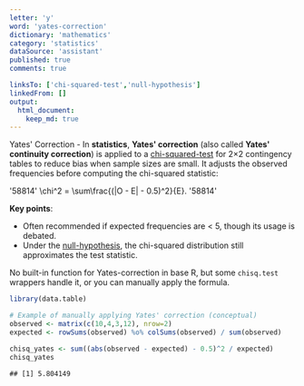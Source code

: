 ```yaml
---
letter: 'y'
word: 'yates-correction'
dictionary: 'mathematics'
category: 'statistics'
dataSource: 'assistant'
published: true
comments: true

linksTo: ['chi-squared-test','null-hypothesis']
linkedFrom: []
output:
  html_document:
    keep_md: true
---
```




<a id="yates-correction">Yates' Correction</a> - In **statistics**, **Yates' correction** (also called **Yates' continuity correction**) is applied to a [chi-squared-test](#chi-squared-test) for 2×2 contingency tables to reduce bias when sample sizes are small. It adjusts the observed frequencies before computing the chi-squared statistic:

'58814'
\chi^2 = \sum\frac{(|O - E| - 0.5)^2}{E}.
'58814'

**Key points**:
- Often recommended if expected frequencies are < 5, though its usage is debated.
- Under the [null-hypothesis](#null-hypothesis), the chi-squared distribution still approximates the test statistic.

No built-in function for Yates-correction in base R, but some `chisq.test` wrappers handle it, or you can manually apply the formula.


``` r
library(data.table)

# Example of manually applying Yates' correction (conceptual)
observed <- matrix(c(10,4,3,12), nrow=2)
expected <- rowSums(observed) %o% colSums(observed) / sum(observed)

chisq_yates <- sum((abs(observed - expected) - 0.5)^2 / expected)
chisq_yates
```

```
## [1] 5.804149
```
